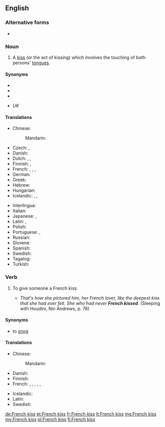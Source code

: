 ==English==
{{wikipedia}}

===Alternative forms===
* {{l|en|French-kiss}}

===Noun===
{{en-noun|head=[[French]] [[kiss]]|French kisses}}

# {{label|en|idiomatic}} A [[kiss]] (or the act of kissing) which involves the touching of both persons' [[tongue]]s.

====Synonyms====
* {{l|en|soul kiss}}
* {{l|en|cataglottis}}
* {{l|en|tongue kiss}}
* {{l|en|snog}} ''UK''

====Translations====
{{trans-top|tongue kiss}}
* Chinese:
*: Mandarin: {{t+|cmn|舌吻|tr=shéwěn|sc=Hani}}
* Czech: {{t|cs|francouzský polibek|m}}, {{t|cs|francouzák|m}}
* Danish: {{t|da|tungekys}}
* Dutch: {{t|nl|tongkus|m}}, {{t+|nl|tongzoen|m}}, {{t+|nl|tongen}}
* Finnish: {{t|fi|kielisuudelma}}, {{t+|fi|kielari}}
* French: {{t+|fr|patin|m}}, {{t+|fr|pelle|f}}, {{t+|fr|galoche|f}}, {{qualifier|Québec}} {{t+|fr|frencher}}
* German: {{t+|de|Zungenkuss|m}}
* Greek: {{t|el|γλωσσόφιλο|n}}
* Hebrew: {{t+|he|נשיקה צרפתית|tr=ne'shi'ka tzar'fa'tit|sc=Hebr}}
* Hungarian: {{t|hu|nyelves csók}}
* Icelandic: {{t|is|sleikur|m}}, {{t|is|tungukoss|m}}, {{t|is|franskur koss|m}}
{{trans-mid}}
* Interlingua: {{t|ia|basio a lingua}}
* Italian: {{t|it|slinguata|f}}
* Japanese: {{t|ja|ディープキス|tr=dīpu-kisu}}, {{t|ja|フレンチ・キス|tr=Furenchi-kisu}}
* Latin: {{t|la|suavium|n}}, {{t|la|basium linguae|n}}
* Polish: {{t+|pl|francuski pocałunek}}
* Portuguese: {{t+|pt|linguado|m}}, {{t|pt|beijo de língua|m}}
* Russian: {{t+|ru|францу́зский поцелу́й|m}}
* Slovene: {{t|sl|francoski poljub|m}}
* Spanish: {{t|es|beso francés|m}}
* Swedish: {{t|sv|tungkyss|c}}
* Tagalog: {{t|tl|laplapan}}
* Turkish: {{t|tr|Fransız öpücüğü}}
{{trans-bottom}}

===Verb===
{{en-verb|French kisses|French kissing|French kissed}}

# {{label|en|idiomatic}} To give someone a French kiss.
#* ''That's how she pictured him, her French lover, like the deepest kiss that she had ever felt. She who had never '''French kissed'''''. (Sleeping with Houdini, Nin Andrews, p. 76)

====Synonyms====
* to [[snog]] {{qualifier|UK}}

====Translations====
{{trans-top|give someone a French kiss}}
* Chinese:
*: Mandarin: {{t-check|cmn|[[跟]][[某人]][[舌吻]]|tr=gēn mǒurén shéwěn|sc=Hani}}
* Danish: {{t|da|tungekysse}}
* Finnish: {{t|fi|[[antaa]] [[kielisuudelma]]}}
* French: {{t+|fr|rouler un patin}}, {{t+|fr|rouler une pelle}}, {{t+|fr|rouler une galoche}}, {{t+|fr|frencher}}, {{t+|fr|galocher}}, {{t+|fr|bécoter}}
{{trans-mid}}
* Icelandic: {{t|is|fara í sleik}}
* Latin: {{t|la|columbor}}
* Swedish: {{t|sv|tungkyssa}}
{{trans-bottom}}

[[de:French kiss]]
[[et:French kiss]]
[[fr:French kiss]]
[[lt:French kiss]]
[[mg:French kiss]]
[[my:French kiss]]
[[pl:French kiss]]
[[fi:French kiss]]